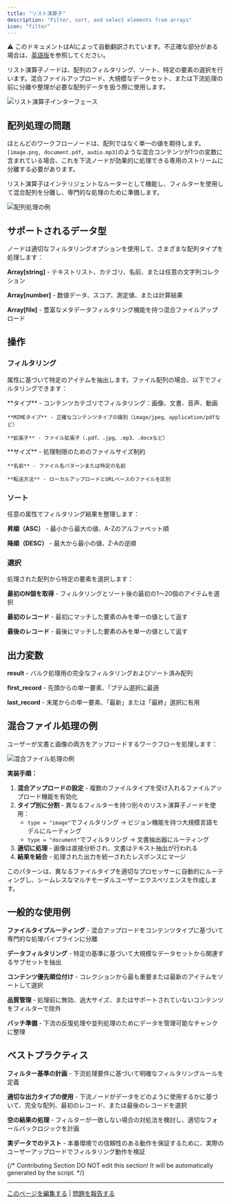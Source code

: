 ```yaml
---
title: "リスト演算子"
description: "Filter, sort, and select elements from arrays"
icon: "filter"
---
```


<Note> ⚠️ このドキュメントはAIによって自動翻訳されています。不正確な部分がある場合は、[英語版](/en/documentation/pages/nodes/list-operator)を参照してください。</Note>


リスト演算子ノードは、配列のフィルタリング、ソート、特定の要素の選択を行います。混合ファイルアップロード、大規模なデータセット、または下流処理の前に分離や整理が必要な配列データを扱う際に使用します。

<Frame caption="リスト演算子ノードインターフェース">
  <img src="https://assets-docs.dify.ai/dify-enterprise-mintlify/en/guides/workflow/node/522a0c932aab93d4f3970168412f759e.png" alt="リスト演算子インターフェース" />
</Frame>

## 配列処理の問題

ほとんどのワークフローノードは、配列ではなく単一の値を期待します。`[image.png, document.pdf, audio.mp3]`のような混合コンテンツが1つの変数に含まれている場合、これを下流ノードが効果的に処理できる専用のストリームに分離する必要があります。

リスト演算子はインテリジェントなルーターとして機能し、フィルターを使用して混合配列を分離し、専門的な処理のために準備します。

<Frame caption="配列処理ワークフローの例">
  <img src="https://assets-docs.dify.ai/dify-enterprise-mintlify/en/guides/workflow/node/812d1b2f167065e17df8392b2cb3cc8a.png" alt="配列処理の例" />
</Frame>

## サポートされるデータ型

ノードは適切なフィルタリングオプションを使用して、さまざまな配列タイプを処理します：

**Array[string]** - テキストリスト、カテゴリ、名前、または任意の文字列コレクション

**Array[number]** - 数値データ、スコア、測定値、または計算結果

**Array[file]** - 豊富なメタデータフィルタリング機能を持つ混合ファイルアップロード

## 操作

### フィルタリング

属性に基づいて特定のアイテムを抽出します。ファイル配列の場合、以下でフィルタリングできます：

<Tabs>
  <Tab title="コンテンツプロパティ">
    **タイプ** - コンテンツカテゴリでフィルタリング：画像、文書、音声、動画
    
    **MIMEタイプ** - 正確なコンテンツタイプの識別（image/jpeg、application/pdfなど）
    
    **拡張子** - ファイル拡張子（.pdf、.jpg、.mp3、.docxなど）
  </Tab>
  
  <Tab title="ファイルプロパティ">
    **サイズ** - 処理制限のためのファイルサイズ制約
    
    **名前** - ファイル名パターンまたは特定の名前
    
    **転送方法** - ローカルアップロードとURLベースのファイルを区別
  </Tab>
</Tabs>

### ソート

任意の属性でフィルタリング結果を整理します：

**昇順（ASC）** - 最小から最大の値、A-Zのアルファベット順

**降順（DESC）** - 最大から最小の値、Z-Aの逆順

### 選択

処理された配列から特定の要素を選択します：

**最初のN個を取得** - フィルタリングとソート後の最初の1～20個のアイテムを選択

**最初のレコード** - 最初にマッチした要素のみを単一の値として返す

**最後のレコード** - 最後にマッチした要素のみを単一の値として返す

## 出力変数

**result** - バルク処理用の完全なフィルタリングおよびソート済み配列

**first_record** - 先頭からの単一要素、「プテム選択に最適

**last_record** - 末尾からの単一要素、「最新」または「最終」選択に有用

## 混合ファイル処理の例

ユーザーが文書と画像の両方をアップロードするワークフローを処理します：

<Frame caption="混合ファイル処理ワークフロー">
  <img src="https://assets-docs.dify.ai/dify-enterprise-mintlify/en/guides/workflow/node/610358293217e54b55b7e1d4d16bf83c.png" alt="混合ファイル処理の例" />
</Frame>

**実装手順：**

1. **混合アップロードの設定** - 複数のファイルタイプを受け入れるファイルアップロード機能を有効化
2. **タイプ別に分割** - 異なるフィルターを持つ別々のリスト演算子ノードを使用：
   - `type = "image"`でフィルタリング → ビジョン機能を持つ大規模言語モデルにルーティング
   - `type = "document"`でフィルタリング → 文書抽出器にルーティング
3. **適切に処理** - 画像は直接分析され、文書はテキスト抽出が行われる
4. **結果を結合** - 処理された出力を統一されたレスポンスにマージ

このパターンは、異なるファイルタイプを適切なプロセッサーに自動的にルーティングし、シームレスなマルチモーダルユーザーエクスペリエンスを作成します。

## 一般的な使用例

**ファイルタイプルーティング** - 混合アップロードをコンテンツタイプに基づいて専門的な処理パイプラインに分離

**データフィルタリング** - 特定の基準に基づいて大規模なデータセットから関連するサブセットを抽出

**コンテンツ優先順位付け** - コレクションから最も重要または最新のアイテムをソートして選択

**品質管理** - 処理前に無効、過大サイズ、またはサポートされていないコンテンツをフィルターで除外

**バッチ準備** - 下流の反復処理や並列処理のためにデータを管理可能なチャンクに整理

## ベストプラクティス

**フィルター基準の計画** - 下流処理要件に基づいて明確なフィルタリングルールを定義

**適切な出力タイプの使用** - 下流ノードがデータをどのように使用するかに基づいて、完全な配列、最初のレコード、または最後のレコードを選択

**空の結果の処理** - フィルターが一致しない場合の対処法を検討し、適切なフォールバックロジックを計画

**実データでのテスト** - 本番環境での信頼性のある動作を保証するために、実際のユーザーアップロードでフィルタリング動作を検証

{/*
Contributing Section
DO NOT edit this section!
It will be automatically generated by the script.
*/}

---

[このページを編集する](https://github.com/langgenius/dify-docs/edit/main/ja-jp/documentation/pages/nodes/list-operator.mdx) | [問題を報告する](https://github.com/langgenius/dify-docs/issues/new?template=docs.yml)

